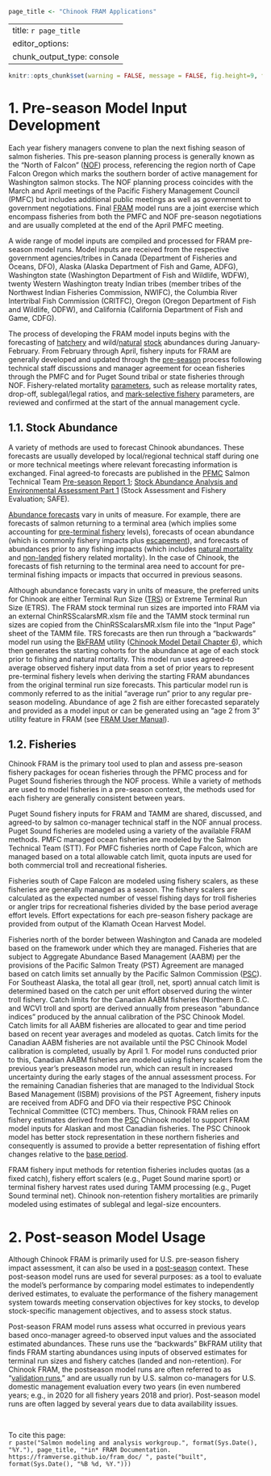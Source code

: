 ```r
page_title <- "Chinook FRAM Applications"
```

---
title: `r page_title`
editor_options: 
  chunk_output_type: console
---

```r
knitr::opts_chunk$set(warning = FALSE, message = FALSE, fig.height=9, fig.width=9)
```

# 1. Pre-season Model Input Development

Each year fishery managers convene to plan the next fishing season of salmon fisheries. This pre-season planning process is generally known as the "North of Falcon" (<a href = "https://framverse.github.io/fram_doc/calcs_glossary.html#North_of_Falcon_(NOF)" target = "_blank" title = "NOF: North of Falcon">NOF</a>) process, referencing the region north of Cape Falcon Oregon which marks the southern border of active management for Washington salmon stocks. The <span title = "NOF: North of Falcon">NOF</span> planning process coincides with the March and April meetings of the Pacific Fishery Management Council (<span title = "PFMC: Pacific Fishery Management Council">PMFC</span>) but includes additional public meetings as well as government to government negotiations. Final <a href = "https://framverse.github.io/fram_doc/calcs_glossary.html#Fishery_Regulation_Assessment_Model_(FRAM)" target = "_blank" title = "FRAM: Fishery Regulation Assessment Model">FRAM</a> model runs are a joint exercise which encompass fisheries from both the <span title = "PFMC: Pacific Fishery Management Council">PMFC</span> and <span title = "NOF: North of Falcon">NOF</span> pre-season negotiations and are usually completed at the end of the April <span title = "PFMC: Pacific Fishery Management Council">PMFC</span> meeting.

A wide range of model inputs are compiled and processed for <span title = "FRAM: Fishery Regulation Assessment Model">FRAM</span> pre-season model runs. Model inputs are received from the respective government agencies/tribes in Canada (Department of Fisheries and Oceans, <span title = "DFO: Department of Fisheries and Oceans">DFO</span>), Alaska (Alaska Department of Fish and Game, <span title = "ADFG: Alaska Department of Fish and Game">ADFG</span>), Washington state (Washington Department of Fish and Wildlife, <span title ="WDFW: Washington Department of Fish and Wildlife">WDFW</span>), twenty Western Washington treaty Indian tribes (member tribes of the Northwest Indian Fisheries Commission, <span title = "NWIFC: Northwest Indian Fisheries Commission">NWIFC</span>), the Columbia River Intertribal Fish Commission (<span title = "CRITFC: Columbia River Intertribal Fish Commission">CRITFC</span>), Oregon (Oregon Department of Fish and Wildlife, <span title = "ODFW: Oregon Department of Fish and Wildlife">ODFW</span>), and California (California Department of Fish and Game, <span title = "CDFG: California Department of Fish and Game">CDFG</span>). 

The process of developing the <span title = "FRAM: Fishery Regulation Assessment Model">FRAM</span> model inputs begins with the forecasting of <a href = "https://framverse.github.io/fram_doc/calcs_glossary.html#Hatchery" target = "_blank" title = "Hatchery">hatchery</a> and wild/<a href = "https://framverse.github.io/fram_doc/calcs_glossary.html#Natural" target = "_blank" title = "Natural">natural</a> <a href = "https://framverse.github.io/fram_doc/calcs_glossary.html#Stock" target = "_blank" title = "Stock">stock</a> abundances during January-February.  From February through April, fishery inputs for <span title = "FRAM: Fishery Regulation Assessment Model">FRAM</span> are generally developed and updated through the <a href = "https://framverse.github.io/fram_doc/calcs_glossary.html#Pre-season" target = "_blank" title = "Pre-season">pre-season</a> process following technical staff discussions and manager agreement for ocean fisheries through the <span title = "PFMC: Pacific Fishery Management Council">PMFC</span> and for 
Puget Sound tribal or state fisheries through <span title = "NOF: North of Falcon">NOF</span>.  Fishery-related mortality <a href = "https://framverse.github.io/fram_doc/calcs_glossary.html#Parameter" target = "_blank" title = "Parameter">parameters</a>, such as release mortality rates, drop-off, sublegal/legal ratios, and <a href = "https://framverse.github.io/fram_doc/calcs_glossary.html#Mark-selective_Fishery_(MSF)" target = "_blank" title = "MSF: Mark-selective fishery">mark-selective fishery</a> parameters, are reviewed and confirmed at the start of the annual management cycle. 

## 1.1. Stock Abundance

A variety of methods are used to forecast Chinook abundances.  These forecasts are usually developed by local/regional technical staff during one or more technical meetings where relevant forecasting information is exchanged.  Final agreed-to forecasts are published in the <a href = "https://framverse.github.io/fram_doc/calcs_glossary.html#Pacific_Fishery_Management_Council_(PFMC)" target = "_blank" title = "PFMC: Pacific Fishery Management Council">PFMC</a> Salmon Technical Team <a href = "https://www.pcouncil.org/documents/2021/03/2021-preseason-report-i.pdf/" target = "_blank" title = "Pre-season Report 1">Pre-season Report 1</a>; <a href = "https://www.dfw.state.or.us/agency/commission/minutes/19/03_Mar/E/Attachment%204_Preseason%20Report%20I.pdf" target = "_blank" title = "Stock Abundance Analysis and Environmental Assessment Part 1">Stock Abundance Analysis and Environmental Assessment Part 1</a> (Stock Assessment and Fishery Evaluation; <span title = "SAFE: Stock Assessment and Fishery Evaluation">SAFE</span>).

<a href = "https://framverse.github.io/fram_doc/calcs_glossary.html#Abundance_Forecast" target = "_blank" title = "Abundance forecasts">Abundance forecasts</a> vary in units of measure.  For example, there are forecasts of salmon returning to a terminal area (which implies some accounting for <a href = "https://framverse.github.io/fram_doc/calcs_glossary.html#Pre-terminal_Fishery" target = "_blank" title = "Pre-terminal fishery">pre-terminal fishery</a> levels), forecasts of ocean abundance (which is commonly fishery impacts plus <a href = "https://framverse.github.io/fram_doc/calcs_glossary.html#Escapement" target = "_blank" title = "Escapement">escapement</a>), and forecasts of abundances prior to any fishing impacts (which includes <a href = "https://framverse.github.io/fram_doc/calcs_glossary.html#Natural_Mortality" target = "_blank" title = "Natural mortality">natural mortality</a> and <a href = "https://framverse.github.io/fram_doc/calcs_glossary.html#Non-landedNon-retention_Mortality" target = "_blank" title = "Non-landed mortality">non-landed</a> fishery related mortality).  In the case of Chinook, the forecasts of fish returning to the terminal area need to account for pre-terminal fishing impacts or impacts that occurred in previous seasons.

Although abundance forecasts vary in units of measure, the preferred units for Chinook are either Terminal Run Size (<a href = "https://framverse.github.io/fram_doc/calcs_glossary.html#Terminal_Run_Size" target = "_blank" title = "TRS: Terminal run size">TRS</a>) or Extreme Terminal Run Size (<span title = "ETRS: Extreme Terminal Run Size">ETRS</span>). The <span title = "FRAM: Fishery Regulation Assessment Model">FRAM</span> stock terminal run sizes are imported into <span title = "FRAM: Fishery Regulation Assessment Model">FRAM</span> via an external ChinRSScalarsMR.xlsm file and the <span title = "TAMM: Terminal Area Management Module">TAMM</span> stock terminal run sizes are copied from the ChinRSScalarsMR.xlsm file into the "Input Page" sheet of the <span title = "TAMM: Terminal Area Management Module">TAMM</span> file. TRS forecasts are then run through a "backwards" model run using the <a title = "BkFRAM: Backwards FRAM" href = "https://framverse.github.io/fram_doc/calcs_glossary.html#Backwards_FRAM_(BkFRAM)" target = "_blank">BkFRAM</a> utility (<a href = "https://framverse.github.io/fram_doc/calcs_data_chin.html#6_Backwards_FRAM" target = "_blank" title = "Chinook Model Detail Chapter 6: BkFRAM">Chinook Model Detail Chapter 6</a>), which then generates the starting cohorts for the abundance at age of each stock prior to fishing and natural mortality. This model run uses agreed-to average observed fishery input data from a set of prior years to represent pre-terminal fishery levels when deriving the starting <span title = "FRAM: Fishery Regulation Assessment Model">FRAM</span> abundances from the original terminal run size forecasts. This particular model run is commonly referred to as the initial "average run" prior to any regular pre-season modeling.  Abundance of age 2 fish are either forecasted separately and provided as a model input or can be generated using an “age 2 from 3” utility feature in <span title = "FRAM: Fishery Regulation Assessment Model">FRAM</span> (see <a href = "https://framverse.github.io/fram_doc/user_prereq.html" target = "_blank">FRAM User Manual</a>).

## 1.2. Fisheries

Chinook <span title = "FRAM: Fishery Regulation Assessment Model">FRAM</span> is the primary tool used to plan and assess pre-season fishery packages for ocean fisheries through the <span title = "PFMC: Pacific Fishery Management Council">PFMC</span> process and for Puget Sound fisheries through the <span title = "NOF: North of Falcon">NOF</span> process.  While a variety of methods are used to model fisheries in a pre-season context, the methods used for each fishery are generally consistent between years.

Puget Sound fishery inputs for <span title = "FRAM: Fishery Regulation Assessment Model">FRAM</span> and <span title = "TAMM: Terminal Area Management Module">TAMM</span> are shared, discussed, and agreed-to by salmon co-manager technical staff in the <span title = "NOF: North of Falcon">NOF</span> annual process. Puget Sound fisheries are modeled using a variety of the available <span title = "FRAM: Fishery Regulation Assessment Model">FRAM</span> methods. <span title = "PFMC: Pacific Fishery Management Council">PMFC</span> managed ocean fisheries are modeled by the Salmon Technical Team (<span title = "SST: Salmon Technical Team">STT</span>). For <span title = "PFMC: Pacific Fishery Management Council">PMFC</span> fisheries north of Cape Falcon, which are managed based on a total allowable catch limit, quota inputs are used for both commercial troll and recreational fisheries.

Fisheries south of Cape Falcon are modeled using fishery scalers, as these fisheries are generally managed as a season. The fishery scalers are calculated as the expected number of vessel fishing days for troll fisheries or angler trips for recreational fisheries divided by the base period average effort levels. Effort expectations for each pre-season fishery package are provided from output of the Klamath Ocean Harvest Model.

Fisheries north of the border between Washington and Canada are modeled based on the framework under which they are managed.  Fisheries that are subject to Aggregate Abundance Based Management (<span title = "AABM: Aggregate Abundance Based Management">AABM</span>) per the provisions of the Pacific Salmon Treaty (<span title = "PST: Pacific Salmon Treaty">PST</span>) Agreement are managed based on catch limits set annually by the Pacific Salmon Commission (<a href = "https://framverse.github.io/fram_doc/calcs_glossary.html#Pacific_Salmon_Commission_(PSC)" target = "_blank" title = "PSC: Pacific Salmon Commission">PSC</a>). For Southeast Alaska, the total all gear (troll, net, sport) annual catch limit is determined based on the catch per unit effort observed during the winter troll fishery. Catch limits for the Canadian <span title = "AABM: Aggregate Abundance Based Management">AABM</span> fisheries (Northern <span title = "B.C.: British Columbia">B.C.</span> and <span title = "WCVI: West Coast Vancouver Island">WCVI</span> troll and sport) are derived annually from preseason “abundance indices” produced by the annual calibration of the <span title = "PSC: Pacific Salmon Commission">PSC</span> Chinook Model. Catch limits for all <span title = "AABM: Aggregate Abundance Based Management">AABM</span> fisheries are allocated to gear and time period based on recent year averages and modeled as quotas. Catch limits for the Canadian <span title = "AABM: Aggregate Abundance Based Management">AABM</span> fisheries are not available until the <span title = "PSC: Pacific Salmon Commission">PSC</span> Chinook Model calibration is completed, usually by April 1. For model runs conducted prior to this, Canadian <span title = "AABM: Aggregate Abundance Based Management">AABM</span> fisheries are modeled using fishery scalers from the previous year’s preseason model run, which can result in increased uncertainty during the early stages of the annual assessment process. For the remaining Canadian fisheries that are managed to the Individual Stock Based Management (<span title = "ISBM: Individual Stock Based Management">ISBM</span>) provisions of the <span title = "Pacific Salmon Treaty">PST</span> Agreement, fishery inputs are received from <span title = "ADFG: Alaska Department of Fish and Game">ADFG</span> and <span title = "DFO: Department of Fisheries and Oceans">DFO</span> via their respective <span title = "PSC: Pacific Salmon Commission">PSC</span> Chinook Technical Committee (<span title = "CTC: Chinook Technical Committee">CTC</span>) members. Thus, Chinook <span title = "FRAM: Fishery Regulation Assessment Model">FRAM</span> relies on fishery estimates derived from the <a href = "https://framverse.github.io/fram_doc/calcs_glossary.html#Pacific_Salmon_Commission_(PSC)" target = "_blank" title = "PSC: Pacific Salmon Commission">PSC</a> Chinook model to support <span title = "FRAM: Fishery Regulation Assessment Model">FRAM</span> model inputs for Alaskan and most Canadian fisheries.  The <span title = "PSC: Pacific Salmon Commission">PSC</span> Chinook model has better stock representation in these northern fisheries and consequently is assumed to provide a better representation of fishing effort changes relative to the <a href = "https://framverse.github.io/fram_doc/calcs_glossary.html#Base_Period" target = "_blank" title = "Base period">base period</a>.

<span title = "FRAM: Fishery Regulation Assessment Model">FRAM</span> fishery input methods for retention fisheries includes quotas (as a fixed catch), fishery effort scalers (e.g., Puget Sound marine sport) or terminal fishery harvest rates used during <span title = "TAMM: Terminal Area Management Module">TAMM</span> processing (e.g., Puget Sound terminal net). Chinook non-retention fishery mortalities are primarily modeled using estimates of sublegal and legal-size encounters.

# 2. Post-season Model Usage

Although Chinook <span title = "FRAM: Fishery Regulation Assessment Model">FRAM</span> is primarily used for U.S. pre-season fishery impact assessment, it can also be used in a <a href = https://framverse.github.io/fram_doc/calcs_glossary.html#Post-season" target = "_blank" title = "Post-season">post-season</a> context.  These post-season model runs are used for several purposes: as a tool to evaluate the model's performance by comparing model estimates to independently derived estimates, to evaluate the performance of the fishery management system towards meeting conservation objectives for key stocks, to develop stock-specific management objectives, and to assess stock status.

Post-season <span title = "FRAM: Fishery Regulation Assessment Model">FRAM</span> model runs assess what occurred in previous years based onco-manager agreed-to observed input values and the associated estimated abundances. These runs use the “backwards” <span title = "BkFRAM: Backwards FRAM" >BkFRAM</span> utility that finds <span title = "FRAM: Fishery Regulation Assessment Model">FRAM</span> starting abundances using inputs of observed estimates for terminal run sizes and fishery catches (landed and non-retention). For Chinook <span title = "FRAM: Fishery Regulation Assessment Model">FRAM</span>, the postseason model runs are often referred to as "<a href = "https://framverse.github.io/fram_doc/calcs_glossary.html#Validation_Runs" target = "_blank" title = "Validation runs">validation runs</a>," and are usually run by U.S. salmon co-managers for U.S. domestic management evaluation every two years (in even numbered years; e.g., in 2020 for all fishery years 2018 and prior). Post-season model runs are often lagged by several years due to data availability issues.

<br>

To cite this page: <br>
`r paste("Salmon modeling and analysis workgroup.", format(Sys.Date(), "%Y."), page_title, "*in* FRAM Documentation. https://framverse.github.io/fram_doc/ ", paste("built", format(Sys.Date(), "%B %d, %Y.")))`
